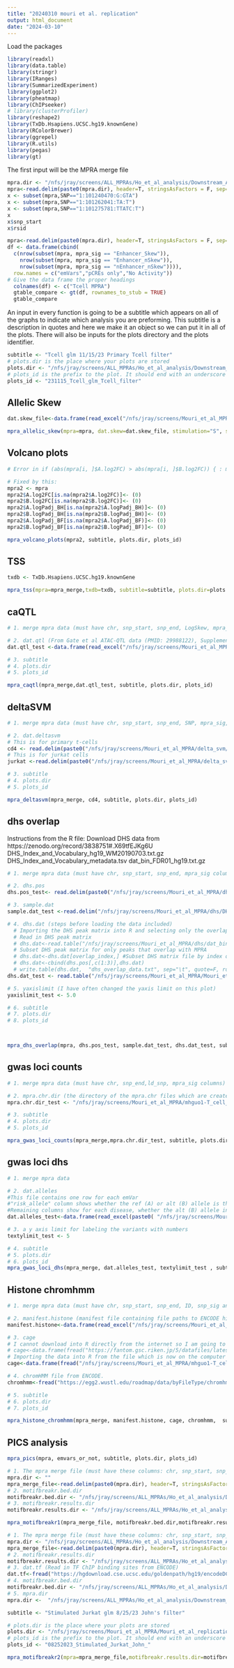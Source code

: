 ```yaml
---
title: "20240310 mouri et al. replication"
output: html_document
date: "2024-03-10"
---
```


Load the packages
```r
library(readxl)
library(data.table)
library(stringr)
library(IRanges)
library(SummarizedExperiment)
library(ggplot2)
library(pheatmap)
library(ChIPseeker)
# library(clusterProfiler)
library(reshape2)
library(TxDb.Hsapiens.UCSC.hg19.knownGene)
library(RColorBrewer)
library(ggrepel)
library(R.utils)
library(pegas)
library(gt)
```

The first input will be the MPRA merge file
```r
mpra.dir <- "/nfs/jray/screens/ALL_MPRAs/Ho_et_al_analysis/Downstream_Analysis/20240310_mpra_analysis/tcell/glm/data/20240310_tcell_glm_mpra_merge_hg19.txt"
mpra<-read.delim(paste0(mpra.dir), header=T, stringsAsFactors = F, sep="\t")
x <- subset(mpra,SNP=="1:101240470:G:GTA")
x <- subset(mpra,SNP=="1:101262041:TA:T")
x <- subset(mpra,SNP=="1:101275781:TTATC:T")
x
x$snp_start
x$rsid
```

```r
mpra<-read.delim(paste0(mpra.dir), header=T, stringsAsFactors = F, sep="\t")
df <- data.frame(cbind(
  c(nrow(subset(mpra, mpra_sig == "Enhancer_Skew")),
    nrow(subset(mpra, mpra_sig == "Enhancer_nSkew")),
    nrow(subset(mpra, mpra_sig == "nEnhancer_nSkew")))),
  row.names = c("emVars","pCREs only","No Activity"))
# Give the data frame the proper headings
  colnames(df) <- c("Tcell MPRA")
  gtable_compare <- gt(df, rownames_to_stub = TRUE)
  gtable_compare
```

An input in every function is going to be a subtitle which appears on all of the graphs to indicate which analysis you are preforming. This subtitle is a description in quotes and here we make it an object so we can put it in all of the plots. There will also be inputs for the plots directory and the plots identifier. 
```r
subtitle <- "Tcell glm 11/15/23 Primary Tcell filter"
# plots.dir is the place where your plots are stored 
plots.dir <- "/nfs/jray/screens/ALL_MPRAs/Ho_et_al_analysis/Downstream_Analysis/20231115_Tcell_glm_replication/plots"
# plots_id is the prefix to the plot. It should end with an underscore to look nice
plots_id <- "231115_Tcell_glm_Tcell_filter" 
```

## Allelic Skew
```r
dat.skew_file<-data.frame(read_excel("/nfs/jray/screens/Mouri_et_al_MPRA/asc/41588_2019_505_MOESM3_ESM.xlsx", sheet=10), stringsAsFactors = F)

mpra_allelic_skew(mpra=mpra, dat.skew=dat.skew_file, stimulation="S", subtitle=subtitle, plots.dir=plots.dir, plots_id=plots_id)
```

## Volcano plots
```r
# Error in if (abs(mpra[i, ]$A.log2FC) > abs(mpra[i, ]$B.log2FC)) { : missing value where TRUE/FALSE needed

# Fixed by this:
mpra2 <- mpra
mpra2$A.log2FC[is.na(mpra2$A.log2FC)]<- (0)
mpra2$B.log2FC[is.na(mpra2$B.log2FC)]<- (0)
mpra2$A.logPadj_BH[is.na(mpra2$A.logPadj_BH)]<- (0)
mpra2$B.logPadj_BH[is.na(mpra2$B.logPadj_BH)]<- (0)
mpra2$A.logPadj_BF[is.na(mpra2$A.logPadj_BF)]<- (0)
mpra2$B.logPadj_BF[is.na(mpra2$B.logPadj_BF)]<- (0)      

mpra_volcano_plots(mpra2, subtitle, plots.dir, plots_id)
```

## TSS
```r
txdb <- TxDb.Hsapiens.UCSC.hg19.knownGene

mpra_tss(mpra=mpra_merge,txdb=txdb, subtitle=subtitle, plots.dir=plots.dir, plots_id=plots_id)
```

## caQTL
```r
# 1. merge mpra data (must have chr, snp_start, snp_end, LogSkew, mpra_sig columns)

# 2. dat.qtl (From Gate et al ATAC-QTL data (PMID: 29988122), Supplemental Table 6)
dat.qtl_test <-data.frame(read_excel("/nfs/jray/screens/Mouri_et_al_MPRA/qtl/41588_2018_156_MOESM8_ESM.xlsx", sheet=2), stringsAsFactors = F)

# 3. subtitle 
# 4. plots.dir
# 5. plots_id

mpra_caqtl(mpra_merge,dat.qtl_test, subtitle, plots.dir, plots_id)
```

## deltaSVM
```r
# 1. merge mpra data (must have chr, snp_start, snp_end, SNP, mpra_sig, LogSkew columns)

# 2. dat.deltasvm
# This is for primary t-cells
cd4 <- read.delim(paste0("/nfs/jray/screens/Mouri_et_al_MPRA/delta_svm/mpra_snps_E2_naive_CD4_deltaSVM.txt"), header=F, stringsAsFactors = F, sep="\t")
# This is for jurkat cells
jurkat <-read.delim(paste0("/nfs/jray/screens/Mouri_et_al_MPRA/delta_svm/mpra_snps_E2_Jurkat_deltaSVM.txt"), header=F, stringsAsFactors = F, sep="\t")

# 3. subtitle 
# 4. plots.dir
# 5. plots_id

mpra_deltasvm(mpra_merge, cd4, subtitle, plots.dir, plots_id)
```

## dhs overlap
Instructions from the R file:
Download DHS data from https://zenodo.org/record/3838751#.X69tfEJKg6U
DHS_Index_and_Vocabulary_hg19_WM20190703.txt.gz
DHS_Index_and_Vocabulary_metadata.tsv
dat_bin_FDR01_hg19.txt.gz
```r
# 1. merge mpra data (must have chr, snp_start, snp_end, mpra_sig columns)

# 2. dhs.pos 
dhs.pos_test<- read.delim(paste0("/nfs/jray/screens/Mouri_et_al_MPRA/dhs/DHS_Index_and_Vocabulary_hg19_WM20190703.txt"), header=T, stringsAsFactors = F)

# 3. sample.dat
sample.dat_test <-read.delim("/nfs/jray/screens/Mouri_et_al_MPRA/dhs/DHS_Index_and_Vocabulary_metadata.tsv", sep="\t", header=T, stringsAsFactors = F)

# 4. dhs.dat (steps before loading the data included)
  # Importing the DHS peak matrix into R and selecting only the overlapping data. This file will take an insane amount of      time to load. After we have made the file smaller, I created a new file with that smaller table that we can load into R. 
  # Read in DHS peak matrix
  # dhs.dat<-read.table("/nfs/jray/screens/Mouri_et_al_MPRA/dhs/dat_bin_FDR01_hg19.txt")
  # Subset DHS peak matrix for only peaks that overlap with MPRA
  # dhs.dat<-dhs.dat[overlap_index,] #Subset DHS matrix file by index of overlapping peaks
  # dhs.dat<-cbind(dhs.pos[,c(1:3)],dhs.dat)
  # write.table(dhs.dat,  "dhs_overlap_data.txt", sep="\t", quote=F, row.names = F)
dhs.dat_test <- read.table("/nfs/jray/screens/Mouri_et_al_MPRA/Mouri_et_al_replication/dhs_overlap_data.txt", sep="\t", header=T)

# 5. yaxislimit (I have often changed the yaxis limit on this plot)
yaxislimit_test <- 5.0

# 6. subtitle 
# 7. plots.dir
# 8. plots_id



mpra_dhs_overlap(mpra, dhs.pos_test, sample.dat_test, dhs.dat_test, subtitle, plots.dir, plots_id)
```

## gwas loci counts
```r
# 1. merge mpra data (must have chr, snp_end,ld_snp, mpra_sig columns)

# 2. mpra.chr.dir (the directory of the mpra.chr files which are created through plink the end must be "mpra.chr")
mpra.chr.dir_test <- "/nfs/jray/screens/Mouri_et_al_MPRA/mhguo1-T_cell_MPRA-5c36361/annotate_mpra/ld/ld/mpra.chr"

# 3. subtitle
# 4. plots.dir
# 5. plots_id

mpra_gwas_loci_counts(mpra_merge,mpra.chr.dir_test, subtitle, plots.dir, plots_id)
```

## gwas loci dhs
```r
# 1. merge mpra data

# 2. dat.alleles
#This file contains one row for each emVar
#"risk_allele" column shows whether the ref (A) or alt (B) allele is the risk allele
#Remaining columns show for each disease, whether the alt (B) allele increases or decreases risk for that disease. If not associated, then it's NA
dat.alleles_test<-data.frame(read_excel(paste0( "/nfs/jray/screens/Mouri_et_al_MPRA/gwas_loci/mpra_allele_annotation.xlsx"), sheet=1), stringsAsFactors = F)

# 3. a y axis limit for labeling the variants with numbers
textylimit_test <- 5

# 4. subtitle
# 5. plots.dir
# 6. plots_id
mpra_gwas_loci_dhs(mpra_merge, dat.alleles_test, textylimit_test , subtitle, plots.dir, plots_id)
```
## Histone chromhmm
```r
# 1. merge mpra data (must have chr, snp_start, snp_end, ID, snp_sig and dhs_Tcell_merged columns)

# 2. manifest.histone (manifest file containing file paths to ENCODE histone ChIP bed files for T cells)
manifest.histone<-data.frame(read_excel("/nfs/jray/screens/Mouri_et_al_MPRA/mhguo1-T_cell_MPRA-5c36361/histone/histone_manifest.xlsx", sheet=1), stringsAsFactors = F)

# 3. cage
# I cannot download into R directly from the internet so I am going to download from the browser and upload to the server
# cage<-data.frame(fread("https://fantom.gsc.riken.jp/5/datafiles/latest/extra/Enhancers/human_permissive_enhancers_phase_1_and_2.bed.gz")) #read in CAGE data from FANTOM consortium
# Importing the data into R from the file which is now on the computer
cage<-data.frame(fread("/nfs/jray/screens/Mouri_et_al_MPRA/mhguo1-T_cell_MPRA-5c36361/histone/human_permissive_enhancers_phase_1_and_2.bed.gz"))

# 4. chromHMM file from ENCODE.
chromhmm<-fread("https://egg2.wustl.edu/roadmap/data/byFileType/chromhmmSegmentations/ChmmModels/core_K27ac/jointModel/final/E034_18_core_K27ac_dense.bed.gz", data.table = F, stringsAsFactors = F, header=F)

# 5. subtitle 
# 6. plots.dir
# 7. plots_id

mpra_histone_chromhmm(mpra_merge, manifest.histone, cage, chromhmm,  subtitle, plots.dir, plots_id)
```

## PICS analysis


```r
mpra_pics(mpra, emvars_or_not, subtitle, plots.dir, plots_id)
```

```r
# 1. The mpra merge file (must have these columns: chr, snp_start, snp_end, SNP, mpra_sig, LogSkew)
mpra.dir <- ""
mpra_merge_file<-read.delim(paste0(mpra.dir), header=T, stringsAsFactors = F, sep="\t")
# 2. motifbreakr.bed.dir 
motifbreakr.bed.dir <- "/nfs/jray/screens/ALL_MPRAs/Ho_et_al_analysis/Downstream_Analysis/20230825_stimulated_jurkat_glm_replication/john_filter/data/08252023_Stimulated_Jurkat_John_motifbreakr.bed"
# 3. motifbreakr.results.dir
motifbreakr.results.dir <- "/nfs/jray/screens/ALL_MPRAs/Ho_et_al_analysis/Downstream_Analysis/20230825_stimulated_jurkat_glm_replication/john_filter/data/08252023_Stimulated_Jurkat_John_motifbreakr_results.txt"

mpra_motifbreakr1(mpra_merge_file, motifbreakr.bed.dir,motifbreakr.results.dir)
```

```r
# 1. The mpra merge file (must have these columns: chr, snp_start, snp_end, SNP, mpra_sig, LogSkew)
mpra.dir <- "/nfs/jray/screens/ALL_MPRAs/Ho_et_al_analysis/Downstream_Analysis/20230825_stimulated_jurkat_glm_replication/john_filter/data/0230825_jurkat_stimulated_emVAR_glm_merge.txt"
mpra_merge_file<-read.delim(paste0(mpra.dir), header=T, stringsAsFactors = F, sep="\t")
# 2. motifbreakr.results.dir
motifbreakr.results.dir <- "/nfs/jray/screens/ALL_MPRAs/Ho_et_al_analysis/Downstream_Analysis/20230825_stimulated_jurkat_glm_replication/john_filter/data/08252023_Stimulated_Jurkat_John_motifbreakr_results.txt"
# 3. dat.tf (Read in TF ChIP binding sites from ENCODE)
dat.tf<-fread("https://hgdownload.cse.ucsc.edu/goldenpath/hg19/encodeDCC/wgEncodeRegTfbsClustered/wgEncodeRegTfbsClusteredV3.bed.gz")
# 4. motifbreakr.bed.dir 
motifbreakr.bed.dir <- "/nfs/jray/screens/ALL_MPRAs/Ho_et_al_analysis/Downstream_Analysis/20230825_stimulated_jurkat_glm_replication/john_filter/data/08252023_Stimulated_Jurkat_John_motifbreakr.bed"
# 5. mpra.dir
mpra.dir <-  "/nfs/jray/screens/ALL_MPRAs/Ho_et_al_analysis/Downstream_Analysis/20230825_stimulated_jurkat_glm_replication/john_filter/data/0230825_jurkat_stimulated_emVAR_glm_merge.txt"

subtitle <- "Stimulated Jurkat glm 8/25/23 John's filter"

# plots.dir is the place where your plots are stored 
plots.dir <- "/nfs/jray/screens/Mouri_et_al_MPRA/Mouri_et_al_replication/Mouri_replication_rmds/2020_unstimulated_jurkat_ttest_replication/Mouri_Guo_filter/plots"
# plots_id is the prefix to the plot. It should end with an underscore to look nice
plots_id <- "08252023_Stimulated_Jurkat_John_" 

mpra_motifbreakr2(mpra=mpra_merge_file,motifbreakr.results.dir=motifbreakr.results.dir,dat.tf=dat.tf, motifbreakr.bed.dir=motifbreakr.bed.dir, mpra.dir=mpra.dir, subtitle=subtitle, plots.dir, plots_id)
```







